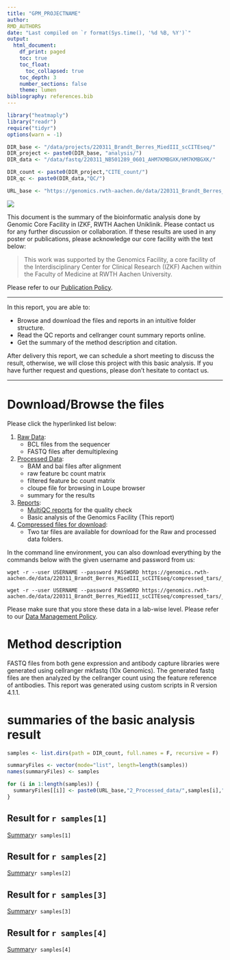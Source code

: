 ```yaml
---
title: "GPM_PROJECTNAME"
author:
RMD_AUTHORS
date: "Last compiled on `r format(Sys.time(), '%d %B, %Y')`"
output:
  html_document:
    df_print: paged
    toc: true
    toc_float:
      toc_collapsed: true
    toc_depth: 3
    number_sections: false
    theme: lumen
bibliography: references.bib
---
```


```r
library("heatmaply")
library("readr")
require("tidyr")
options(warn = -1)

DIR_base <- "/data/projects/220311_Brandt_Berres_MiedIII_scCITEseq/"
DIR_project <- paste0(DIR_base, "analysis/")
DIR_data <- "/data/fastq/220311_NB501289_0601_AHM7KMBGXK/HM7KMBGXK/"

DIR_count <- paste0(DIR_project,"CITE_count/")
DIR_qc <- paste0(DIR_data,"QC/")

URL_base <- "https://genomics.rwth-aachen.de/data/220311_Brandt_Berres_MiedIII_scCITEseq/"


```


![](https://www.medizin.rwth-aachen.de/global/show_document.asp?id=aaaaaaaaaawfyoe)

This document is the summary of the bioinformatic analysis done by Genomic Core Facility in IZKF, RWTH Aachen Uniklinik. Please contact us for any further discussion or collaboration. If these results are used in any poster or publications, please acknowledge our core facility with the text below:

> This work was supported by the Genomics Facility, a core facility of the Interdisciplinary Center for Clinical Research (IZKF) Aachen within the Faculty of Medicine at RWTH Aachen University.

Please refer to our [Publication Policy](https://genomics.rwth-aachen.de/services/publication-policy/).


***

In this report, you are able to:

* Browse and download the files and reports in an intuitive folder structure.
* Read the QC reports and cellranger count summary reports online.
* Get the summary of the method description and citation.

After delivery this report, we can schedule a short meeting to discuss the result, otherwise, we will close this project with this basic analysis. If you have further request and questions, please don't hesitate to contact us.

***

# Download/Browse the files

Please click the hyperlinked list below:

1. [Raw Data](https://genomics.rwth-aachen.de/data/220311_Brandt_Berres_MiedIII_scCITEseq/1_Raw_data):
    * BCL files from the sequencer
    * FASTQ files after demultiplexing
2. [Processed Data](https://genomics.rwth-aachen.de/data/220311_Brandt_Berres_MiedIII_scCITEseq/2_Processed_data):
    * BAM and bai files after alignment
    * raw feature bc count matrix 
    * filtered feature bc count matrix
    * cloupe file for browsing in Loupe browser
    * summary for the results
3. [Reports](https://genomics.rwth-aachen.de/data/220311_Brandt_Berres_MiedIII_scCITEseq/3_Reports):
    * [MultiQC reports](https://genomics.rwth-aachen.de/data/220311_Brandt_Berres_MiedIII_scCITEseq/3_Reports/Multiqc/Genomics-Facility-IZKF-Aachen-sequencing-quality-report_multiqc_report.html) for the quality check
    * Basic analysis of the Genomics Facility (This report)
4. [Compressed files for download](https://genomics.rwth-aachen.de/data/220311_Brandt_Berres_MiedIII_scCITEseq/compressed_tars):
    * Two tar files are available for download for the Raw and processed data folders.

In the command line environment, you can also download everything by the commands below with the given username and password from us:

```
wget -r --user USERNAME --password PASSWORD https://genomics.rwth-aachen.de/data/220311_Brandt_Berres_MiedIII_scCITEseq/compressed_tars/_1_Raw_data.tar.gz

wget -r --user USERNAME --password PASSWORD https://genomics.rwth-aachen.de/data/220311_Brandt_Berres_MiedIII_scCITEseq/compressed_tars/_2_Processed_data.tar.gz
```

Please make sure that you store these data in a lab-wise level. Please refer to our [Data Management Policy](https://genomics.rwth-aachen.de/services/data-management-policy/).

# Method description

FASTQ files from both gene expression and antibody capture libraries were generated using cellranger mkfastq (10x Genomics). The generated fastq files are then analyzed by the cellranger count using the feature reference of antibodies. This report was generated using custom scripts in R version 4.1.1. 


# summaries of the basic analysis result



```r

samples <- list.dirs(path = DIR_count, full.names = F, recursive = F)

summaryFiles <- vector(mode="list", length=length(samples))
names(summaryFiles) <- samples

for (i in 1:length(samples)) {
  summaryFiles[[i]] <- paste0(URL_base,"2_Processed_data/",samples[i],"/web_summary.html")
}

```

## Result for `r samples[1]`

[Summary](`r summaryFiles[[1]]`)`r samples[1]` 

## Result for `r samples[2]`

[Summary](`r summaryFiles[[2]]`)`r samples[2]`

## Result for `r samples[3]`

[Summary](`r summaryFiles[[3]]`)`r samples[3]`

## Result for `r samples[4]`

[Summary](`r summaryFiles[[4]]`)`r samples[4]`
